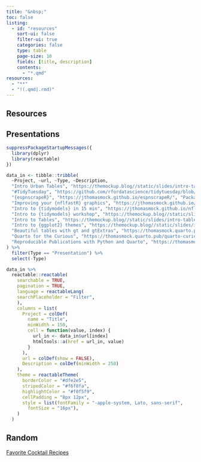 ```yaml
---
title: "&nbsp;"
toc: false
listing:
  - id: "resources"
    sort-ui: false
    filter-ui: true
    categories: false
    type: table
    page-size: 10
    fields: [title, description]
    contents: 
      - "*.qmd"
resources:
  - "**"
  - "!(.qmd|.rmd)"
---
```


## Resources

::: {#resources}
:::

## Presentations

```r
suppressPackageStartupMessages({
  library(dplyr)
  library(reactable)
})

data_in <- tibble::tribble(
  ~Project, ~url, ~Type, ~Description,
  "Intro Urban Tables", "https://themockup.blog//static/slides/intro-tables-urban.html", "Presentation", "An overview of tables for Urban Institute",
  "#TidyTuesday", "https://github.com/rfordatascience/tidytuesday/blob/master/README.md", "Event", "A weekly data project aimed at the R ecosystem",
  "{espnscrapeR}", "https://jthomasmock.github.io/espnscrapeR/", "Package", "A small package to scrape or collect NFL data from ESPN or NFL.com",
  "Improving your {nflfastR} graphics", "https://jthomasmock.github.io/nfl_plotting_cookbook/", "Guide", "An in-depth guide to data visualization and techniques for play-by-play data",
  "Intro to {tidymodels} in 15 min", "https://jthomasmock.github.io/nfl_hanic", "Presentation", "A short presentation on using `tidymodels` to predict whether the opposing team will run or pass",
  "Intro to {tidymodels} workshop", "https://themockup.blog//static/slides/nfl-tidymodels.html", "Presentation", "A full workshop on using `tidymodels` to predict whether the opposing team will run or pass",
  "Intro to Tables", "https://themockup.blog//static/slides/intro-tables.html", "Presentation", "A presentation on 10 best practices for creating tables with {gt}",
  "Intro to {ggplot2} themes", "https://themockup.blog//static/slides/intro-plot.html", "Presentation", "A deep dive into {ggplot2} themes and making beautiful graphics in R",
  "Beautiful tables with gt and gtExtras", "https://thomasmock.quarto.pub/gtextras-overview/#/", "Presentation", "A broad overview of {gtExtras}",
  "Quarto for the Curious", "https://thomasmock.quarto.pub/quarto-curious/", "Presentation", "A 20 min intro to Quarto",
  "Reproducible Publications with Python and Quarto", "https://thomasmock.quarto.pub/python/", "Presentation", "A 30 min intro to Quarto in Python"
) %>% 
  filter(Type == "Presentation") %>% 
  select(-Type)

data_in %>%
  reactable::reactable(
    searchable = TRUE,
    pagination = TRUE,
    language = reactableLang(
    searchPlaceholder = "Filter",
    ),
    columns = list(
      Project = colDef(
        name = "Title",
        minWidth = 150,
        cell = function(value, index) {
          url_in <- data_in$url[index]
          htmltools::a(href = url_in, value)
        }
      ),
      url = colDef(show = FALSE),
      Description = colDef(minWidth = 250)
    ),
    theme = reactableTheme(
      borderColor = "#dfe2e5",
      stripedColor = "#f6f8fa",
      highlightColor = "#f0f5f9",
      cellPadding = "8px 12px",
      style = list(fontFamily = "-apple-system, Lato, sans-serif",
        fontSize = "16px"),
    )
  )
```

## Random

[Favorite Cocktail Recipes](https://drinksbytom.com/)